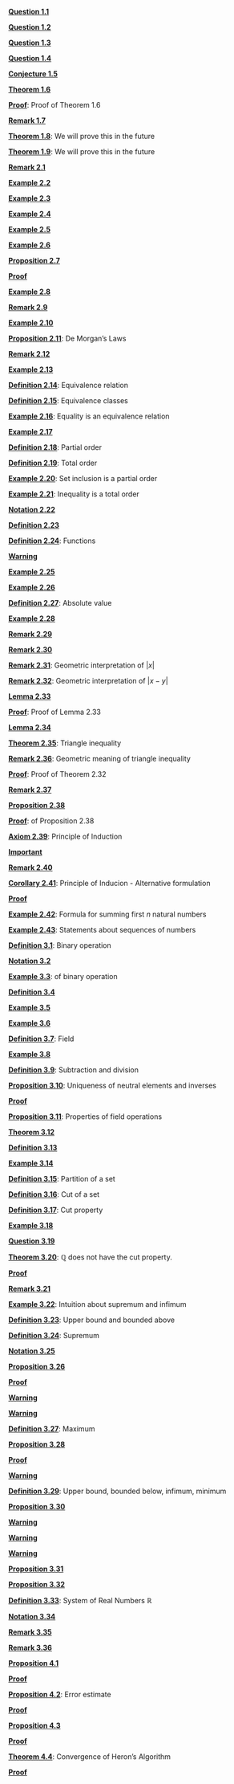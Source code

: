 \providecommand{\Pageref}[1]{\hfill p.\pageref{#1}}
 [**Question 1.1**](#Question-1)\Pageref{Question-1}

 [**Question 1.2**](#Question-2)\Pageref{Question-2}

 [**Question 1.3**](#Question-1.3)\Pageref{Question-1.3}

 [**Question 1.4**](#Question-1.4)\Pageref{Question-1.4}

 [**Conjecture 1.5**](#conj-line)\Pageref{conj-line}

 [**Theorem 1.6**](#theorem-root-2)\Pageref{theorem-root-2}

 [**Proof**](#proof-of-theorem): Proof of Theorem 1.6\Pageref{proof-of-theorem}

 [**Remark 1.7**](#Remark-1.7)\Pageref{Remark-1.7}

 [**Theorem 1.8**](#we-will-prove-this-in-the-future): We will prove this in the future\Pageref{we-will-prove-this-in-the-future}

 [**Theorem 1.9**](#we-will-prove-this-in-the-future-1): We will prove this in the future\Pageref{we-will-prove-this-in-the-future-1}

 [**Remark 2.1**](#Remark-2.1)\Pageref{Remark-2.1}

 [**Example 2.2**](#Example-2.2)\Pageref{Example-2.2}

 [**Example 2.3**](#Example-2.3)\Pageref{Example-2.3}

 [**Example 2.4**](#Example-2.4)\Pageref{Example-2.4}

 [**Example 2.5**](#Example-2.5)\Pageref{Example-2.5}

 [**Example 2.6**](#Example-2.6)\Pageref{Example-2.6}

 [**Proposition 2.7**](#Proposition-Equality-Sets)\Pageref{Proposition-Equality-Sets}

 [**Proof**](#Proof*-2.1)\Pageref{Proof*-2.1}

 [**Example 2.8**](#Example-2.8)\Pageref{Example-2.8}

 [**Remark 2.9**](#Remark-2.9)\Pageref{Remark-2.9}

 [**Example 2.10**](#Example-2.10)\Pageref{Example-2.10}

 [**Proposition 2.11**](#de-morgans-laws): De Morgan’s Laws\Pageref{de-morgans-laws}

 [**Remark 2.12**](#Remark-2.12)\Pageref{Remark-2.12}

 [**Example 2.13**](#Example-2.13)\Pageref{Example-2.13}

 [**Definition 2.14**](#equivalence-relation-1): Equivalence relation\Pageref{equivalence-relation-1}

 [**Definition 2.15**](#equivalence-classes): Equivalence classes\Pageref{equivalence-classes}

 [**Example 2.16**](#equality-is-an-equivalence-relation): Equality is an equivalence relation\Pageref{equality-is-an-equivalence-relation}

 [**Example 2.17**](#Example-2.17)\Pageref{Example-2.17}

 [**Definition 2.18**](#partial-order): Partial order\Pageref{partial-order}

 [**Definition 2.19**](#total-order): Total order\Pageref{total-order}

 [**Example 2.20**](#set-inclusion-is-a-partial-order): Set inclusion is a partial order\Pageref{set-inclusion-is-a-partial-order}

 [**Example 2.21**](#inequality-is-a-total-order): Inequality is a total order\Pageref{inequality-is-a-total-order}

 [**Notation 2.22**](#Notation-2.22)\Pageref{Notation-2.22}

 [**Definition 2.23**](#Definition-2.23)\Pageref{Definition-2.23}

 [**Definition 2.24**](#definition-function): Functions\Pageref{definition-function}

 [**Warning**](#Warning*-2.2)\Pageref{Warning*-2.2}

 [**Example 2.25**](#Example-2.25)\Pageref{Example-2.25}

 [**Example 2.26**](#Example-2.26)\Pageref{Example-2.26}

 [**Definition 2.27**](#absolute-value): Absolute value\Pageref{absolute-value}

 [**Example 2.28**](#Example-2.28)\Pageref{Example-2.28}

 [**Remark 2.29**](#Remark-2.29)\Pageref{Remark-2.29}

 [**Remark 2.30**](#rmk-absolute-value-sym)\Pageref{rmk-absolute-value-sym}

 [**Remark 2.31**](#geometric-interpretation-of-x): Geometric interpretation of $|x|$\Pageref{geometric-interpretation-of-x}

 [**Remark 2.32**](#geometric-interpretation-of-x-y): Geometric interpretation of $|x-y|$\Pageref{geometric-interpretation-of-x-y}

 [**Lemma 2.33**](#lemma-absolute-value)\Pageref{lemma-absolute-value}

 [**Proof**](#proof-of-lemma): Proof of Lemma 2.33\Pageref{proof-of-lemma}

 [**Lemma 2.34**](#Lemma-2.34)\Pageref{Lemma-2.34}

 [**Theorem 2.35**](#theorem-triangle-inequality): Triangle inequality\Pageref{theorem-triangle-inequality}

 [**Remark 2.36**](#geometric-meaning-of-triangle-inequality): Geometric meaning of triangle inequality\Pageref{geometric-meaning-of-triangle-inequality}

 [**Proof**](#proof-of-theorem-1): Proof of Theorem 2.32\Pageref{proof-of-theorem-1}

 [**Remark 2.37**](#Remark-2.37)\Pageref{Remark-2.37}

 [**Proposition 2.38**](#proposition-easy)\Pageref{proposition-easy}

 [**Proof**](#of-proposition): of Proposition 2.38\Pageref{of-proposition}

 [**Axiom 2.39**](#principle-of-induction): Principle of Induction\Pageref{principle-of-induction}

 [**Important**](#Important*-2.6)\Pageref{Important*-2.6}

 [**Remark 2.40**](#Remark-2.40)\Pageref{Remark-2.40}

 [**Corollary 2.41**](#principle-of-inducion---alternative-formulation): Principle of Inducion - Alternative formulation\Pageref{principle-of-inducion---alternative-formulation}

 [**Proof**](#Proof*-2.7)\Pageref{Proof*-2.7}

 [**Example 2.42**](#formula-for-summing-first-n-natural-numbers): Formula for summing first $n$ natural numbers\Pageref{formula-for-summing-first-n-natural-numbers}

 [**Example 2.43**](#statements-about-sequences-of-numbers): Statements about sequences of numbers\Pageref{statements-about-sequences-of-numbers}

 [**Definition 3.1**](#binary-operation): Binary operation\Pageref{binary-operation}

 [**Notation 3.2**](#Notation-3.2)\Pageref{Notation-3.2}

 [**Example 3.3**](#example-binary-operation): of binary operation\Pageref{example-binary-operation}

 [**Definition 3.4**](#Definition-3.4)\Pageref{Definition-3.4}

 [**Example 3.5**](#example-binary-operation-2)\Pageref{example-binary-operation-2}

 [**Example 3.6**](#Example-3.6)\Pageref{Example-3.6}

 [**Definition 3.7**](#field): Field\Pageref{field}

 [**Example 3.8**](#Example-3.8)\Pageref{Example-3.8}

 [**Definition 3.9**](#subtraction-and-division): Subtraction and division\Pageref{subtraction-and-division}

 [**Proposition 3.10**](#uniqueness-of-neutral-elements-and-inverses): Uniqueness of neutral elements and inverses\Pageref{uniqueness-of-neutral-elements-and-inverses}

 [**Proof**](#Proof*-3.1)\Pageref{Proof*-3.1}

 [**Proposition 3.11**](#properties-of-field-operations): Properties of field operations\Pageref{properties-of-field-operations}

 [**Theorem 3.12**](#Theorem-3.12)\Pageref{Theorem-3.12}

 [**Definition 3.13**](#Definition-3.13)\Pageref{Definition-3.13}

 [**Example 3.14**](#Example-3.14)\Pageref{Example-3.14}

 [**Definition 3.15**](#partition-of-a-set): Partition of a set\Pageref{partition-of-a-set}

 [**Definition 3.16**](#cut-of-a-set): Cut of a set\Pageref{cut-of-a-set}

 [**Definition 3.17**](#cut-property-1): Cut property\Pageref{cut-property-1}

 [**Example 3.18**](#Example-3.18)\Pageref{Example-3.18}

 [**Question 3.19**](#Question-3.19)\Pageref{Question-3.19}

 [**Theorem 3.20**](#mathbbq-does-not-have-the-cut-property.): $\mathbb{Q}$ does not have the cut property.\Pageref{mathbbq-does-not-have-the-cut-property.}

 [**Proof**](#Proof*-3.2)\Pageref{Proof*-3.2}

 [**Remark 3.21**](#Remark-3.21)\Pageref{Remark-3.21}

 [**Example 3.22**](#intuition-about-supremum-and-infimum): Intuition about supremum and infimum\Pageref{intuition-about-supremum-and-infimum}

 [**Definition 3.23**](#upper-bound-and-bounded-above): Upper bound and bounded above\Pageref{upper-bound-and-bounded-above}

 [**Definition 3.24**](#supremum): Supremum\Pageref{supremum}

 [**Notation 3.25**](#Notation-3.25)\Pageref{Notation-3.25}

 [**Proposition 3.26**](#Proposition-3.26)\Pageref{Proposition-3.26}

 [**Proof**](#Proof*-3.3)\Pageref{Proof*-3.3}

 [**Warning**](#Warning*-3.4)\Pageref{Warning*-3.4}

 [**Warning**](#Warning*-3.5)\Pageref{Warning*-3.5}

 [**Definition 3.27**](#maximum): Maximum\Pageref{maximum}

 [**Proposition 3.28**](#Proposition-3.28)\Pageref{Proposition-3.28}

 [**Proof**](#Proof*-3.6)\Pageref{Proof*-3.6}

 [**Warning**](#Warning*-3.7)\Pageref{Warning*-3.7}

 [**Definition 3.29**](#upper-bound-bounded-below-infimum-minimum): Upper bound, bounded below, infimum, minimum\Pageref{upper-bound-bounded-below-infimum-minimum}

 [**Proposition 3.30**](#Proposition-3.30)\Pageref{Proposition-3.30}

 [**Warning**](#Warning*-3.8)\Pageref{Warning*-3.8}

 [**Warning**](#Warning*-3.9)\Pageref{Warning*-3.9}

 [**Warning**](#Warning*-3.10)\Pageref{Warning*-3.10}

 [**Proposition 3.31**](#Proposition-3.31)\Pageref{Proposition-3.31}

 [**Proposition 3.32**](#Proposition-3.32)\Pageref{Proposition-3.32}

 [**Definition 3.33**](#system-of-real-numbers-mathbbr): System of Real Numbers $\mathbb{R}$\Pageref{system-of-real-numbers-mathbbr}

 [**Notation 3.34**](#Notation-3.34)\Pageref{Notation-3.34}

 [**Remark 3.35**](#Remark-3.35)\Pageref{Remark-3.35}

 [**Remark 3.36**](#Remark-3.36)\Pageref{Remark-3.36}

 [**Proposition 4.1**](#proposition-heron)\Pageref{proposition-heron}

 [**Proof**](#Proof*-4.1)\Pageref{Proof*-4.1}

 [**Proposition 4.2**](#proposition-heron-error): Error estimate\Pageref{proposition-heron-error}

 [**Proof**](#Proof*-4.2)\Pageref{Proof*-4.2}

 [**Proposition 4.3**](#proposition-heron-error-exp)\Pageref{proposition-heron-error-exp}

 [**Proof**](#Proof*-4.3)\Pageref{Proof*-4.3}

 [**Theorem 4.4**](#convergence-of-herons-algorithm): Convergence of Heron’s Algorithm\Pageref{convergence-of-herons-algorithm}

 [**Proof**](#Proof*-4.4)\Pageref{Proof*-4.4}
